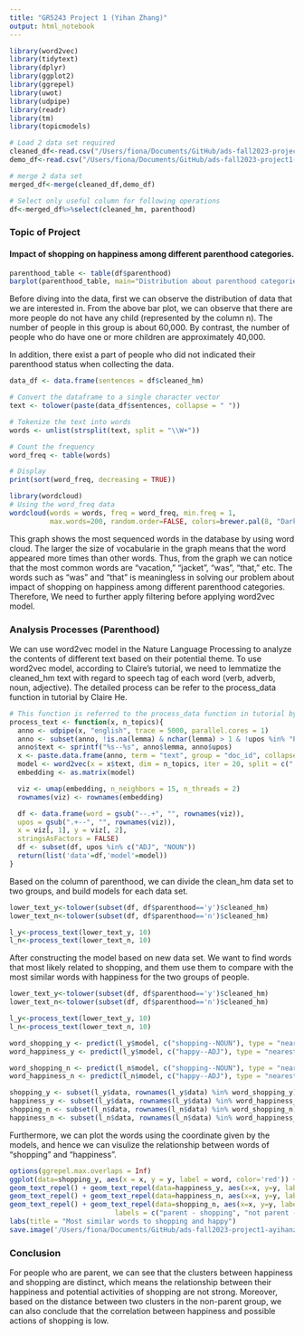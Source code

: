 ```yaml
---
title: "GR5243 Project 1 (Yihan Zhang)"
output: html_notebook
---
```


```r
library(word2vec)
library(tidytext)
library(dplyr)
library(ggplot2)
library(ggrepel)
library(uwot)
library(udpipe)
library(readr)
library(tm)
library(topicmodels)
```

```r
# Load 2 data set required
cleaned_df<-read.csv("/Users/fiona/Documents/GitHub/ads-fall2023-project1-ayihanzhang/data/cleaned_hm.csv")
demo_df<-read.csv("/Users/fiona/Documents/GitHub/ads-fall2023-project1-ayihanzhang/data/demographic.csv")

# merge 2 data set
merged_df<-merge(cleaned_df,demo_df)

# Select only useful column for following operations
df<-merged_df%>%select(cleaned_hm, parenthood)
```



### Topic of Project
#### Impact of shopping on happiness among different parenthood categories.
```r
parenthood_table <- table(df$parenthood)
barplot(parenthood_table, main="Distribution about parenthood categories", xlab="Categories", ylab="Freq")
```
Before diving into the data, first we can observe the distribution of data that we are interested in. From the above bar plot, we can observe that there are more people do not have any child (represented by the column n). The number of people in this group is about 60,000. By contrast, the number of people who do have one or more children are approximately 40,000. 

In addition, there exist a part of people who did not indicated their parenthood status when collecting the data.


```r
data_df <- data.frame(sentences = df$cleaned_hm)

# Convert the dataframe to a single character vector
text <- tolower(paste(data_df$sentences, collapse = " "))

# Tokenize the text into words
words <- unlist(strsplit(text, split = "\\W+"))

# Count the frequency
word_freq <- table(words)

# Display
print(sort(word_freq, decreasing = TRUE))
```


```r
library(wordcloud)
# Using the word_freq data
wordcloud(words = words, freq = word_freq, min.freq = 1,
          max.words=200, random.order=FALSE, colors=brewer.pal(8, "Dark2"))
```
This graph shows the most sequenced words in the database by using word cloud. The larger the size of vocabularie in the graph means that the word appeared more times than other words. Thus, from the graph we can notice that the most common words are "vacation," "jacket", "was", "that," etc. The words such as "was" and "that" is meaningless in solving our problem about impact of shopping on happiness among different parenthood categories. Therefore, We need to further apply filtering before applying word2vec model.

### Analysis Processes (Parenthood)
We can use word2vec model in the Nature Language Processing to analyze the contents of different text based on their potential theme. To use word2vec model, according to Claire's tutorial, we need to lemmatize the cleaned_hm text with regard to speech tag of each word (verb, adverb, noun, adjective). The detailed process can be refer to the process_data function in tutorial by Claire He.
```r
# This function is referred to the process_data function in tutorial by Claire He
process_text <- function(x, n_topics){
  anno <- udpipe(x, "english", trace = 5000, parallel.cores = 1)
  anno <- subset(anno, !is.na(lemma) & nchar(lemma) > 1 & !upos %in% "PUNCT")
  anno$text <- sprintf("%s--%s", anno$lemma, anno$upos)
  x <- paste.data.frame(anno, term = "text", group = "doc_id", collapse = " ")
  model <- word2vec(x = x$text, dim = n_topics, iter = 20, split = c(" ", ".\n?!"))
  embedding <- as.matrix(model)

  viz <- umap(embedding, n_neighbors = 15, n_threads = 2)
  rownames(viz) <- rownames(embedding)

  df <- data.frame(word = gsub("--.+", "", rownames(viz)),
  upos = gsub(".+--", "", rownames(viz)),
  x = viz[, 1], y = viz[, 2],
  stringsAsFactors = FALSE)
  df <- subset(df, upos %in% c("ADJ", "NOUN"))
  return(list('data'=df,'model'=model))
}
```

Based on the column of parenthood, we can divide the clean_hm data set to two groups, and build models for each data set.
```r
lower_text_y<-tolower(subset(df, df$parenthood=='y')$cleaned_hm)
lower_text_n<-tolower(subset(df, df$parenthood=='n')$cleaned_hm)

l_y<-process_text(lower_text_y, 10)
l_n<-process_text(lower_text_n, 10)
```

After constructing the model based on new data set. We want to find words that most likely related to shopping, and them use them to compare with the most similar words with happiness for the two groups of people.
```r
lower_text_y<-tolower(subset(df, df$parenthood=='y')$cleaned_hm)
lower_text_n<-tolower(subset(df, df$parenthood=='n')$cleaned_hm)

l_y<-process_text(lower_text_y, 10)
l_n<-process_text(lower_text_n, 10)

word_shopping_y <- predict(l_y$model, c("shopping--NOUN"), type = "nearest", top_n = 10)$`shopping--NOUN`$term2
word_happiness_y <- predict(l_y$model, c("happy--ADJ"), type = "nearest", top_n = 40)$`happy--ADJ`$term2

word_shopping_n <- predict(l_n$model, c("shopping--NOUN"), type = "nearest", top_n = 10)$`shopping--NOUN`$term2
word_happiness_n <- predict(l_n$model, c("happy--ADJ"), type = "nearest", top_n = 40)$`happy--ADJ`$term2

shopping_y <- subset(l_y$data, rownames(l_y$data) %in% word_shopping_y)
happiness_y <- subset(l_y$data, rownames(l_y$data) %in% word_happiness_y)
shopping_n <- subset(l_n$data, rownames(l_n$data) %in% word_shopping_n)
happiness_n <- subset(l_n$data, rownames(l_n$data) %in% word_happiness_n)
```

Furthermore, we can plot the words using the coordinate given by the models, and hence we can visulize the relationship between words of "shopping" and "happiness".
```r
options(ggrepel.max.overlaps = Inf) 
ggplot(data=shopping_y, aes(x = x, y = y, label = word, color='red')) +
geom_text_repel() + geom_text_repel(data=happiness_y, aes(x=x, y=y, label=word, color='orange'))+
geom_text_repel() + geom_text_repel(data=happiness_n, aes(x=x, y=y, label=word, color='brown'))+
geom_text_repel() + geom_text_repel(data=shopping_n, aes(x=x, y=y, label=word, color='blue'))+ scale_color_manual(values=c("red", "orange", "brown", 'blue'),
                          labels = c("parent - shopping", "not parent - shopping", "not parent - happiness", 'parent - happiness'))+
labs(title = "Most similar words to shopping and happy")
save.image('/Users/fiona/Documents/GitHub/ads-fall2023-project1-ayihanzhang/figs/general_w2v.png')
```
### Conclusion

For people who are parent, we can see that the clusters between happiness and shopping are distinct, which means the relationship between their happiness and potential activities of shopping are not strong. Moreover, based on the distance between two clusters in the non-parent group, we can also conclude that the correlation between happiness and possible actions of shopping is low.

